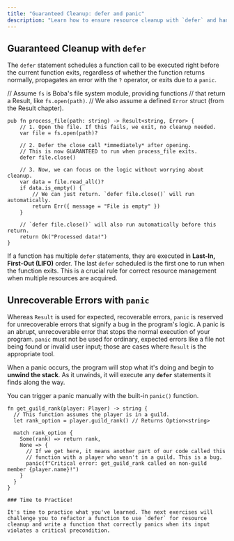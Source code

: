 ```yaml
---
title: "Guaranteed Cleanup: defer and panic"
description: "Learn how to ensure resource cleanup with `defer` and handle unrecoverable errors with `panic`."
---
```


## Guaranteed Cleanup with `defer`

The `defer` statement schedules a function call to be executed right before the current function exits, regardless of whether the function returns normally, propagates an error with the `?` operator, or exits due to a `panic`.

// Assume `fs` is Boba's file system module, providing functions
// that return a Result, like `fs.open(path)`.
// We also assume a defined `Error` struct (from the Result chapter).

```boba
pub fn process_file(path: string) -> Result<string, Error> {
    // 1. Open the file. If this fails, we exit, no cleanup needed.
    var file = fs.open(path)?

    // 2. Defer the close call *immediately* after opening.
    // This is now GUARANTEED to run when process_file exits.
    defer file.close()

    // 3. Now, we can focus on the logic without worrying about cleanup.
    var data = file.read_all()?
    if data.is_empty() {
        // We can just return. `defer file.close()` will run automatically.
        return Err({ message = "File is empty" })
    }

    // `defer file.close()` will also run automatically before this return.
    return Ok("Processed data!")
}
```

If a function has multiple `defer` statements, they are executed in **Last-In, First-Out (LIFO)** order. The last `defer` scheduled is the first one to run when the function exits. This is a crucial rule for correct resource management when multiple resources are acquired.

## Unrecoverable Errors with `panic`

Whereas `Result` is used for expected, recoverable errors, `panic` is reserved for unrecoverable errors that signify a bug in the program's logic. A panic is an abrupt, unrecoverable error that stops the normal execution of your program. `panic` must not be used for ordinary, expected errors like a file not being found or invalid user input; those are cases where `Result` is the appropriate tool.

When a panic occurs, the program will stop what it's doing and begin to **unwind the stack**. As it unwinds, it will execute any **`defer`** statements it finds along the way.

You can trigger a panic manually with the built-in `panic()` function.

```boba
fn get_guild_rank(player: Player) -> string {
  // This function assumes the player is in a guild.
  let rank_option = player.guild_rank() // Returns Option<string>

  match rank_option {
    Some(rank) => return rank,
    None => {
      // If we get here, it means another part of our code called this
      // function with a player who wasn't in a guild. This is a bug.
      panic(f"Critical error: get_guild_rank called on non-guild member {player.name}!")
    }
  }
}

### Time to Practice!

It's time to practice what you've learned. The next exercises will challenge you to refactor a function to use `defer` for resource cleanup and write a function that correctly panics when its input violates a critical precondition.